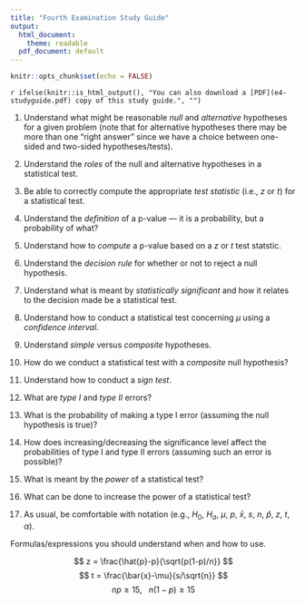 ```yaml
---
title: "Fourth Examination Study Guide"
output:
  html_document:
    theme: readable
  pdf_document: default
---
```


```r
knitr::opts_chunk$set(echo = FALSE)
```

`r ifelse(knitr::is_html_output(), "You can also download a [PDF](e4-studyguide.pdf) copy of this study guide.", "")`

1. Understand what might be reasonable *null* and *alternative* hypotheses for a given problem (note that for alternative hypotheses there may be more than one "right answer" since we have a choice between one-sided and two-sided hypotheses/tests). 

0. Understand the *roles* of the null and alternative hypotheses in a statistical test.

0. Be able to correctly compute the appropriate *test statistic* (i.e., $z$ or $t$) for a statistical test.

0. Understand the *definition* of a p-value --- it is a probability, but a probability of what?

0. Understand how to *compute* a p-value based on a $z$ or $t$ test statstic. 

0. Understand the *decision rule* for whether or not to reject a null hypothesis. 

0. Understand what is meant by *statistically significant* and how it relates to the decision made be a statistical test.

0. Understand how to conduct a statistical test concerning $\mu$ using a *confidence interval*. 

0. Understand *simple* versus *composite* hypotheses. 

0. How do we conduct a statistical test with a *composite* null hypothesis?

0. Understand how to conduct a *sign test*.

0. What are *type I* and *type II* errors?

0. What is the probability of making a type I error (assuming the null hypothesis is true)?

0. How does increasing/decreasing the significance level affect the probabilities of type I and type II errors (assuming such an error is possible)?

0. What is meant by the *power* of a statistical test? 

0. What can be done to increase the power of a statistical test?

0. As usual, be comfortable with notation (e.g., $H_0$, $H_a$, $\mu$, $p$, $\bar{x}$, $s$, $n$, $\hat{p}$, $z$, $t$, $\alpha$).

Formulas/expressions you should understand when and how to use. 

$$
  z = \frac{\hat{p}-p}{\sqrt{p(1-p)/n}}
$$
$$
  t = \frac{\bar{x}-\mu}{s/\sqrt{n}}
$$
$$
  np \ge 15, \ \ \ n(1-p) \ge 15
$$
